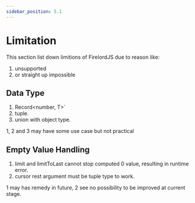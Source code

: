 ```yaml
---
sidebar_position: 5.1
---
```


# Limitation

This section list down limitions of FirelordJS due to reason like:

1. unsupported
2. or straight up impossible

## Data Type

1. Record<number, T>`
2. tuple.
3. union with object type.

1, 2 and 3 may have some use case but not practical

## Empty Value Handling

1. limit and limitToLast cannot stop computed 0 value, resulting in runtime error.
2. cursor rest argument must be tuple type to work.

1 may has remedy in future, 2 see no possibility to be improved at current stage.
